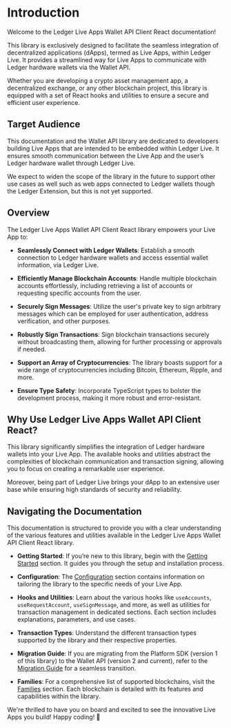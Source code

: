 # Introduction

Welcome to the Ledger Live Apps Wallet API Client React documentation!

This library is exclusively designed to facilitate the seamless integration of decentralized applications (dApps), termed as Live Apps, within Ledger Live. It provides a streamlined way for Live Apps to communicate with Ledger hardware wallets via the Wallet API.

Whether you are developing a crypto asset management app, a decentralized exchange, or any other blockchain project, this library is equipped with a set of React hooks and utilities to ensure a secure and efficient user experience.

## Target Audience

This documentation and the Wallet API library are dedicated to developers building Live Apps that are intended to be embedded within Ledger Live. It ensures smooth communication between the Live App and the user’s Ledger hardware wallet through Ledger Live.

We expect to widen the scope of the library in the future to support other use cases as well such as web apps connected to Ledger wallets though the Ledger Extension, but this is not yet supported.

## Overview

The Ledger Live Apps Wallet API Client React library empowers your Live App to:

- **Seamlessly Connect with Ledger Wallets**: Establish a smooth connection to Ledger hardware wallets and access essential wallet information, via Ledger Live.

- **Efficiently Manage Blockchain Accounts**: Handle multiple blockchain accounts effortlessly, including retrieving a list of accounts or requesting specific accounts from the user.

- **Securely Sign Messages**: Utilize the user's private key to sign arbitrary messages which can be employed for user authentication, address verification, and other purposes.

- **Robustly Sign Transactions**: Sign blockchain transactions securely without broadcasting them, allowing for further processing or approvals if needed.

- **Support an Array of Cryptocurrencies**: The library boasts support for a wide range of cryptocurrencies including Bitcoin, Ethereum, Ripple, and more.

- **Ensure Type Safety**: Incorporate TypeScript types to bolster the development process, making it more robust and error-resistant.

## Why Use Ledger Live Apps Wallet API Client React?

This library significantly simplifies the integration of Ledger hardware wallets into your Live App. The available hooks and utilities abstract the complexities of blockchain communication and transaction signing, allowing you to focus on creating a remarkable user experience.

Moreover, being part of Ledger Live brings your dApp to an extensive user base while ensuring high standards of security and reliability.

## Navigating the Documentation

This documentation is structured to provide you with a clear understanding of the various features and utilities available in the Ledger Live Apps Wallet API Client React library.

- **Getting Started**: If you’re new to this library, begin with the [Getting Started](./getting-started.md) section. It guides you through the setup and installation process.

- **Configuration**: The [Configuration](./configuration.md) section contains information on tailoring the library to the specific needs of your Live App.

- **Hooks and Utilities**: Learn about the various hooks like `useAccounts`, `useRequestAccount`, `useSignMessage`, and more, as well as utilities for transaction management in dedicated sections. Each section includes explanations, parameters, and use cases.

- **Transaction Types**: Understand the different transaction types supported by the library and their respective properties.

- **Migration Guide**: If you are migrating from the Platform SDK (version 1 of this library) to the Wallet API (version 2 and current), refer to the [Migration Guide](./migration-guide.md) for a seamless transition.

- **Families**: For a comprehensive list of supported blockchains, visit the [Families](./families.md) section. Each blockchain is detailed with its features and capabilities within the library.

We're thrilled to have you on board and excited to see the innovative Live Apps you build! Happy coding! 🚀